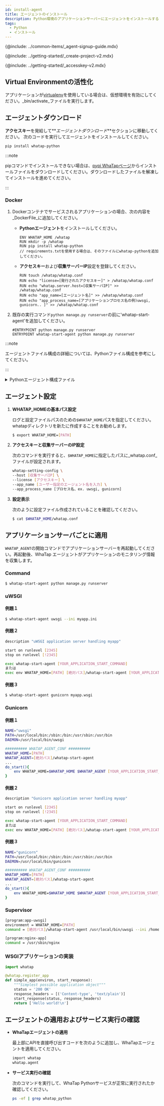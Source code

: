 ```yaml
---
id: install-agent
title: エージェントのインストール
description: Python環境のアプリケーションサーバーにエージェントをインストールする方法を提供します。
tags:
  - Python
  - インストール
---
```



{@include: ../common-items/_agent-signup-guide.mdx}   

<Youtube ko="MWDFeegF6mQ" en="MWDFeegF6mQ" ja="MWDFeegF6mQ" />

{@include: ../getting-started/_create-project-v2.mdx}

{@include: ../getting-started/_accesskey-v2.mdx} 

## Virtual Environmentの活性化

アプリケーションが[virtualenv](https://docs.python.org/ko/3.7/library/venv.html)を使用している場合は、仮想環境を有効にしてください。_bin/activate_ファイルを実行します。

## エージェントダウンロード

**アクセスキー**を発給して**_エージェントダウンロード_**セクションに移動してください。 次のコードを実行してエージェントをインストールしてください。

```bash
pip install whatap-python
```

:::note

pipコマンドでインストールできない場合は、[pypi WhaTapページ](https://pypi.org/project/whatap-python/#files)からインストールファイルをダウンロードしてください。ダウンロードしたファイルを解凍してインストールを進めてください。

:::

### Docker

1. Dockerコンテナでサービスされるアプリケーションの場合、次の内容を_DockerFile_に追加してください。

   - **Pythonエージェント**をインストールしてください。

     ```docker title='Dockerfile' {3}
     ENV WHATAP_HOME /whatap
     RUN mkdir -p /whatap
     RUN pip install whatap-python
     // requirements.txtを使用する場合は、そのファイルにwhatap-pythonを追加してください。
     ```

   - **アクセスキー**および**収集サーバーIP**設定を登録してください。

     ```docker title='Dockerfile'
     RUN touch /whatap/whatap.conf
     RUN echo "license=[発行されたアクセスキー]" > /whatap/whatap.conf
     RUN echo "whatap.server.host=[収集サーバIP]" >> /whatap/whatap.conf
     RUN echo "app_name=[エージェント名]" >> /whatap/whatap.conf
     RUN echo "app_process_name=[アプリケーションプロセス名の例)uwsgi, gunicorn.. ]" >> /whatap/whatap.conf
     ```

2. 既存の実行コマンド`python manage.py runserver`の前に'whatap-start-agent'を追加してください。

   ```docker title='Dockerfile'
   #ENTRYPOINT python manage.py runserver
   ENTRYPOINT whatap-start-agent python manage.py runserver
   ```

:::note

エージェントファイル構成の詳細については、Pythonファイル構成を参考にしてください。

:::

<details>
<summary>Pythonエージェント構成ファイル</summary>
Pythonエージェントファイルは、アプリケーションモニタリングに必要な情報を抽出し、タブ収集サーバーに伝達するトレーサーと、トレーサーがデータを送信できるよう支援する要素で構成されています。

- _whatap.conf_

  エージェント設定の基本的な必須ファイルです。エージェントに関連するオプションはすべて_whatap.conf_ファイルで設定できます。

- _paramkey.txt_

  追跡したトランザクションのトレース情報として収集したHTTPとSQLデータのパラメータ情報を確認するために使用します。 

  セキュリティキーをファイルに保存した後、実際に収集されたデータをブラウザで確認したい場合は、ファイルに保存されたセキュリティキーを入力して表示できます。 

  ファイルの内容を直接変更することで、セキュリティ キーの修正が可能です。関連オプションは次のとおりです。 

  - **profile_http_parameter_enabled** <span class='type'>Boolean</span>

    デフォルト値`false`

  - **profile_sql_param_enabled** <span class='type'>Boolean</span>

    デフォルト値`false`

</details>

## エージェント設定

1. **WHATAP_HOMEの基本パス設定**

   ログと設定ファイルパスのための`$WHATAP_HOME`パスを指定してください。whatapディレクトリを新たに作成することをお勧めします。

   ```bash
   $ export WHATAP_HOME=[PATH]
   ```

2. **アクセスキーと収集サーバーのIP設定**

   次のコマンドを実行すると、`$WHATAP_HOME`に指定したパスに_whatap.conf_ファイルが設定されます。

   ```bash
   whatap-setting-config \
   --host [収集サーバIP] \
   --license [アクセスキー] \
   --app_name [ユーザー指定のエージェント名を入力] \
   --app_process_name [プロセス名、ex. uwsgi, gunicorn]
   ```

3. **設定表示**

   次のように設定ファイル作成されていることを確認してください。

   ```bash
   $ cat $WHATAP_HOME/whatap.conf
   ```

## アプリケーションサーバごとに適用

`WHATAP_AGENT`の開始コマンドでアプリケーションサーバーを再起動してください。再起動後、WhaTap エージェントがアプリケーションのモニタリング情報を収集します。

### Command

```bash title=SH
$ whatap-start-agent python manage.py runserver
```

### uWSGI

#### 例題１

```bash title=SH
$ whatap-start-agent uwsgi --ini myapp.ini
```

#### 例題２

```bash title=VI
description "uWSGI application server handling myapp"

start on runlevel [2345]
stop on runlevel [!2345]

exec whatap-start-agent [YOUR_APPLICATION_START_COMMAND]
または
exec env WHATAP_HOME=[PATH] [絶対パス]/whatap-start-agent [YOUR_APPLICATION_START_COMMAND]
```

#### 例題３

```bash title=SH
$ whatap-start-agent gunicorn myapp.wsgi
```

### Gunicorn

#### 例題１

```bash title=SH
NAME="uwsgi"
PATH=/usr/local/bin:/sbin:/bin:/usr/sbin:/usr/bin
DAEMON=/usr/local/bin/uwsgi

########## WHATAP_AGENT_CONF ##########
WHATAP_HOME=[PATH]
WHATAP_AGENT=[絶対パス]/whatap-start-agent
...
do_start(){
    env WHATAP_HOME=$WHATAP_HOME $WHATAP_AGENT [YOUR_APPLICATION_START_COMMAND]
}
```

#### 例題２

```bash title=SH
description "Gunicorn application server handling myapp"

start on runlevel [2345]
stop on runlevel [!2345]

exec whatap-start-agent [YOUR_APPLICATION_START_COMMAND]
または
exec env WHATAP_HOME=[PATH] [絶対パス]/whatap-start-agent [YOUR_APPLICATION_START_COMMAND]
```

#### 例題３

```bash title=SH
NAME="gunicorn"
PATH=/usr/local/bin:/sbin:/bin:/usr/sbin:/usr/bin
DAEMON=/usr/local/bin/gunicorn

########## WHATAP_AGENT_CONF ##########
WHATAP_HOME=[PATH]
WHATAP_AGENT=[絶対パス]/whatap-start-agent
...
do_start(){
    env WHATAP_HOME=$WHATAP_HOME $WHATAP_AGENT [YOUR_APPLICATION_START_COMMAND]
}
```

### Supervisor

```bash title=SH
[program:app-uwsgi]
environment = WHATAP_HOME=[PATH]
command = [絶対パス]/whatap-start-agent /usr/local/bin/uwsgi --ini /home/blog/backend/config/uwsgi.ini

[program:nginx-app]
command = /usr/sbin/nginx
```

### WSGIアプリケーションの実装

```python title=PYTHON
import whatap

@whatap.register_app
def simple_app(environ, start_response):
    """Simplest possible application object"""
    status = '200 OK'
    response_headers = [('Content-type', 'text/plain')]
    start_response(status, response_headers)
    return ['Hello world!\n']
```

## エージェントの適用およびサービス実行の確認

- **WhaTapエージェントの適用**

  最上部にAPIを直接呼び出すコードを次のように追加し、WhaTapエージェントを適用してください。

  ```bash
  import whatap
  whatap.agent
  ```

- **サービス実行の確認**

  次のコマンドを実行して、WhaTap Pythonサービスが正常に実行されたか確認してください。

  ```bash
  ps -ef | grep whatap_python
  ```
